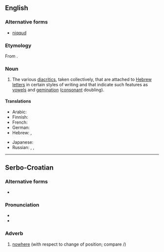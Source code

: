 ==English==

===Alternative forms===
* [[niqqud]]

===Etymology===
From {{etyl|he}} {{term|ניקוד|נִקּוּד|dotting, endotment|tr=niqqúd|lang=he}}.

===Noun===
{{en-noun|-}}

# The various [[diacritic]]s, taken collectively, that are attached to [[Hebrew]] [[letters]] in certain styles of writing and that indicate such features as [[vowel]]s and [[gemination]] ([[consonant]] doubling).

====Translations====
{{trans-top|diacritics that are attached to Hebrew letters}}
* Arabic: {{t-|ar|نيقود|m|tr=nīqūd, niqud|sc=Arab}}
* Finnish: {{t+|fi|nikkud}}
* French: {{t-|fr|nikkudot|m}}
* German: {{t-|de|Nikud|n}}
* Hebrew: {{t+|he|ניקוד|m|tr=nikud|alt=נִקּוּד / ניקוד|sc=Hebr}}, {{t-|he|נקדות|tr=nekudot|alt=נְקֻדּוֹת|sc=Hebr}}
{{trans-mid}}
* Japanese: {{t-|ja|ニクダー|tr=nikudā|sc=Jpan}}
* Russian: {{t-|ru|никуд|m|tr=nikúd|sc=Cyrl}}, {{t-|ru|некудот|m|tr=nekudót|sc=Cyrl}}, {{t+|ru|огласовка|f|tr=oglasóvka|sc=Cyrl}} {{qualifier|в иври́те, в и́дише}}
{{trans-bottom}}

----

==Serbo-Croatian==

===Alternative forms===
* {{l|sh|nikuda|nȉkuda}}

===Pronunciation===
* {{IPA|/nîkud/|lang=sh}}
* {{hyphenation|ni|kud}}

===Adverb===
{{sh-adverb|head=nȉkud|r|никуд|ни̏куд}}

# [[nowhere]] (with respect to change of position; compare {{term|nigdje|nȉgdje|lang=sh}}/{{term|nigde|nȉgde|lang=sh}})